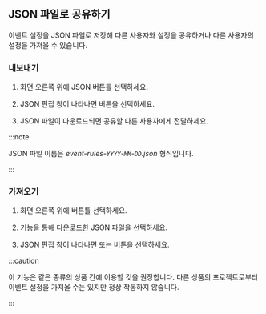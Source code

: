 ## JSON 파일로 공유하기

이벤트 설정을 JSON 파일로 저장해 다른 사용자와 설정을 공유하거나 다른 사용자의 설정을 가져올 수 있습니다.

### 내보내기

1. 화면 오른쪽 위에 <span class="uitext">JSON</span> <LinkImage img="ico-export.svg" className="ico" /> 버튼틀 선택하세요. 

1. JSON 편집 창이 나타나면 <LinkImage img="ico-export.svg" className="ico" /> <Cmdname sid="export" className="uitext" /> 버튼을 선택하세요.

1. JSON 파일이 다운로드되면 공유할 다른 사용자에게 전달하세요.

:::note

JSON 파일 이름은 *event-rules-`YYYY`-`MM`-`DD`.json* 형식입니다.

:::

### 가져오기

1. 화면 오른쪽 위에 <LinkImage img="ico-import.svg" className="ico" /> 버튼틀 선택하세요.

1. <Cmdname sid="export" className="uitext" /> 기능을 통해 다운로드한 JSON 파일을 선택하세요.

1. JSON 편집 창이 나타나면 <Cmdname sid="add_to_list" className="uitext" /> 또는 <Cmdname sid="overwrite" className="uitext" /> 버튼을 선택하세요.

:::caution

이 기능은 같은 종류의 상품 간에 이용할 것을 권장합니다. 다른 상품의 프로젝트로부터 이벤트 설정을 가져올 수는 있지만 정상 작동하지 않습니다.

:::